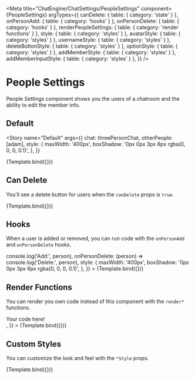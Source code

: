 

<Meta
  title="ChatEngine/ChatSettings/PeopleSettings"
  component={PeopleSettings}
  argTypes={{
    canDelete: { table: { category: 'state' } },
    onPersonAdd: { table: { category: 'hooks' } },
    onPersonDelete: { table: { category: 'hooks' } },
    renderPeopleSettings: { table: { category: 'render functions' } },
    style: { table: { category: 'styles' } },
    avatarStyle: { table: { category: 'styles' } },
    usernameStyle: { table: { category: 'styles' } },
    deleteButtonStyle: { table: { category: 'styles' } },
    optionStyle: { table: { category: 'styles' } },
    addMemberStyle: { table: { category: 'styles' } },
    addMemberInputStyle: { table: { category: 'styles' } },
  }}
/>


# People Settings

People Settings component shows you the users of a chatroom and the ability to edit the member info.

## Default

<Story
  name="Default"
  args={{
    chat: threePersonChat,
    otherPeople: [adam],
    style: {
      maxWidth: '400px',
      boxShadow: '0px 0px 3px 6px rgba(0, 0, 0, 0.1)',
    },
  }}
>
  {Template.bind({})}
</Story>

<ArgsTable story="Default" />

## Can Delete

You'll see a delete button for users when the `canDelete` props is `true`.

<Canvas>
  <Story
    name="Can Delete"
    args={{
      chat: threePersonChat,
      otherPeople: [adam],
      canDelete: true,
      style: {
        maxWidth: '400px',
        boxShadow: '0px 0px 3px 6px rgba(0, 0, 0, 0.1)',
      },
    }}
  >
    {Template.bind({})}
  </Story>
</Canvas>

## Hooks

When a user is added or removed, you can run code with the `onPersonAdd` and `onPersonDelete` hooks.

<Canvas>
  <Story
    name="Hooks"
    args={{
      chat: threePersonChat,
      otherPeople: [adam],
      onPersonAdd: (person) => console.log('Add:', person),
      onPersonDelete: (person) => console.log('Delete:', person),
      style: {
        maxWidth: '400px',
        boxShadow: '0px 0px 3px 6px rgba(0, 0, 0, 0.1)',
      },
    }}
  >
    {Template.bind({})}
  </Story>
</Canvas>

## Render Functions

You can render you own code instead of this component with the `render*` functions.

<Canvas>
  <Story
    name="Render Functions"
    args={{
      chat: threePersonChat,
      renderPeopleSettings: () => <div>Your code here!</div>,
    }}
  >
    {Template.bind({})}
  </Story>
</Canvas>

## Custom Styles

You can customize the look and feel with the `*Style` props.

<Canvas>
  <Story
    name="Custom Styles"
    args={{
      chat: threePersonChat,
      otherPeople: [adam],
      canDelete: true,
      style: {
        maxWidth: '400px',
        border: '2px solid red',
      },
      avatarStyle: { border: '2px solid blue' },
      usernameStyle: { border: '2px solid green' },
      deleteButtonStyle: { border: '2px solid orange' },
      optionStyle: { border: '2px solid aqua' },
      addMemberStyle: { border: '2px solid grey' },
      addMemberInputStyle: { border: '2px solid deeppink' },
    }}
  >
    {Template.bind({})}
  </Story>
</Canvas>
